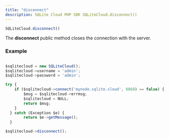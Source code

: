 ```yaml
---
title: "disconnect"
description: SQLite Cloud PHP SDK SQLiteCloud.disconnect()
---
```


```js
SQLiteCloud.disconnect()
```

The **disconnect** public method closes the connection with the server.

### Example
```js

$sqlitecloud = new SQLiteCloud();
$sqlitecloud->username = 'admin';
$sqlitecloud->password = 'admin';

try {
	if ($sqlitecloud->connect('mynode.sqlite.cloud', 8860) == false) {
		$msg = $sqlitecloud->errmsg;
		$sqlitecloud = NULL;
		return $msg;
	}
  } catch (Exception $e) {
		return $e->getMessage();
  }

$sqlitecloud->disconnect();
```
